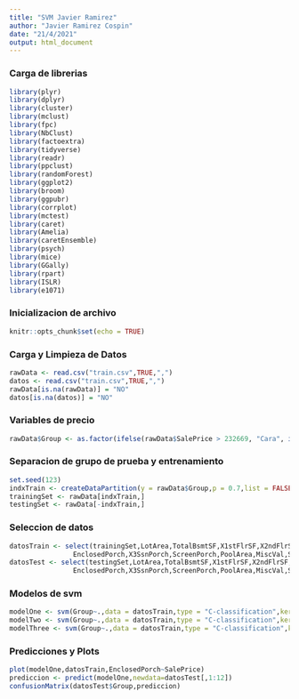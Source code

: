 ---
title: "SVM Javier Ramirez"
author: "Javier Ramirez Cospin"
date: "21/4/2021"
output: html_document
---
### Carga de librerias
``` {r }
library(plyr)
library(dplyr)
library(cluster)
library(mclust)
library(fpc)
library(NbClust)
library(factoextra)
library(tidyverse)
library(readr)
library(ppclust)
library(randomForest)
library(ggplot2)
library(broom)
library(ggpubr)
library(corrplot)
library(mctest)
library(caret)
library(Amelia)
library(caretEnsemble)
library(psych)
library(mice)
library(GGally)
library(rpart)
library(ISLR)
library(e1071)
```
### Inicializacion de archivo
```{r setup, include=FALSE}
knitr::opts_chunk$set(echo = TRUE)
```
### Carga y Limpieza de Datos
``` {r }
rawData <- read.csv("train.csv",TRUE,",")
datos <- read.csv("train.csv",TRUE,",")
rawData[is.na(rawData)] = "NO"
datos[is.na(datos)] = "NO"
```
### Variables de precio
``` {r }
rawData$Group <- as.factor(ifelse(rawData$SalePrice > 232669, "Cara", ifelse(rawData$SalePrice>132107, "Media", "Economica")))
```
### Separacion de grupo de prueba y entrenamiento
``` {r }
set.seed(123)
indxTrain <- createDataPartition(y = rawData$Group,p = 0.7,list = FALSE)
trainingSet <- rawData[indxTrain,]
testingSet <- rawData[-indxTrain,]
```
### Seleccion de datos
``` {r }
datosTrain <- select(trainingSet,LotArea,TotalBsmtSF,X1stFlrSF,X2ndFlrSF,WoodDeckSF,OpenPorchSF,
                EnclosedPorch,X3SsnPorch,ScreenPorch,PoolArea,MiscVal,SalePrice,Group)
datosTest <- select(testingSet,LotArea,TotalBsmtSF,X1stFlrSF,X2ndFlrSF,WoodDeckSF,OpenPorchSF,
                EnclosedPorch,X3SsnPorch,ScreenPorch,PoolArea,MiscVal,SalePrice,Group)
```
### Modelos de svm
``` {r }
modelOne <- svm(Group~.,data = datosTrain,type = "C-classification",kernel="radial",cost=250,gamma=2^-7)
modelTwo <- svm(Group~.,data = datosTrain,type = "C-classification",kernel="linear")
modelThree <- svm(Group~.,data = datosTrain,type = "C-classification",kernel="polynomial")
```
### Predicciones y Plots
``` {r }
plot(modelOne,datosTrain,EnclosedPorch~SalePrice)
prediccion <- predict(modelOne,newdata=datosTest[,1:12])
confusionMatrix(datosTest$Group,prediccion)
```
